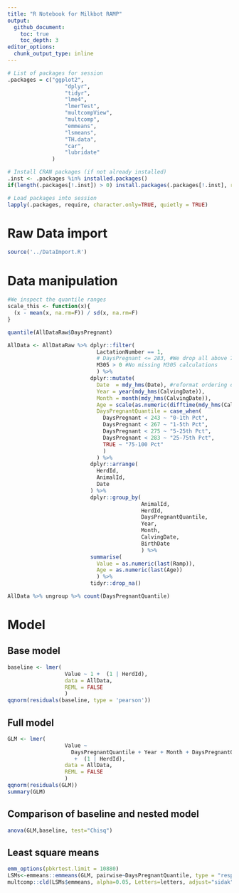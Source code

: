```yaml
---
title: "R Notebook for Milkbot RAMP"
output: 
  github_document:
    toc: true
    toc_depth: 3
editor_options: 
  chunk_output_type: inline
---
```



```r
# List of packages for session
.packages = c("ggplot2",
                  "dplyr",
                  "tidyr",                
                  "lme4",
                  "lmerTest",
                  "multcompView",
                  "multcomp",
                  "emmeans",
                  "lsmeans",
                  "TH.data",
                  "car",
                  "lubridate"
              )

# Install CRAN packages (if not already installed)
.inst <- .packages %in% installed.packages()
if(length(.packages[!.inst]) > 0) install.packages(.packages[!.inst], repos = "http://cran.us.r-project.org", dependencies = TRUE)

# Load packages into session
lapply(.packages, require, character.only=TRUE, quietly = TRUE)

```

# Raw Data import

```r
source('../DataImport.R')
```

# Data manipulation

```r
#We inspect the quantile ranges
scale_this <- function(x){
  (x - mean(x, na.rm=F)) / sd(x, na.rm=F)
}

quantile(AllDataRaw$DaysPregnant)

AllData <- AllDataRaw %>% dplyr::filter(
                            LactationNumber == 1,
                            # DaysPregnant <= 283, #We drop all above 75th percentile because no interest at this stage, missing inseminations?
                            M305 > 0 #No missing M305 calculations
                            ) %>% 
                          dplyr::mutate(
                            Date  = mdy_hms(Date), #reformat ordering date
                            Year = year(mdy_hms(CalvingDate)),
                            Month = month(mdy_hms(CalvingDate)),
                            Age = scale(as.numeric(difftime(mdy_hms(CalvingDate), mdy_hms(BirthDate), units = "days"))),
                            DaysPregnantQuantile = case_when(
                              DaysPregnant < 243 ~ "0-1th Pct",
                              DaysPregnant < 267 ~ "1-5th Pct",
                              DaysPregnant < 275 ~ "5-25th Pct",
                              DaysPregnant < 283 ~ "25-75th Pct",
                              TRUE ~ "75-100 Pct"
                              )
                            ) %>%
                          dplyr::arrange(
                            HerdId,
                            AnimalId,
                            Date
                          ) %>%
                          dplyr::group_by(
                                          AnimalId,
                                          HerdId,
                                          DaysPregnantQuantile,
                                          Year,
                                          Month,
                                          CalvingDate,
                                          BirthDate
                                          ) %>% 
                          summarise(
                            Value = as.numeric(last(Ramp)),
                            Age = as.numeric(last(Age))
                            ) %>% 
                          tidyr::drop_na() 
```
```r
AllData %>% ungroup %>% count(DaysPregnantQuantile)    
```

# Model

## Base model

```r
baseline <- lmer(
                  Value ~ 1 +  (1 | HerdId), 
                  data = AllData,
                  REML = FALSE
                  )
qqnorm(residuals(baseline, type = 'pearson'))
```

## Full model

```r
GLM <- lmer(
                  Value ~ 
                    DaysPregnantQuantile + Year + Month + DaysPregnantQuantile + Age
                     +  (1 | HerdId),
                  data = AllData,
                  REML = FALSE
                  )
qqnorm(residuals(GLM))
summary(GLM)
```
## Comparison of baseline and nested model

```r
anova(GLM,baseline, test="Chisq")
```

## Least square means

```r
emm_options(pbkrtest.limit = 10880)
LSMs<-emmeans::emmeans(GLM, pairwise~DaysPregnantQuantile, type = "response", adjust="sidak", glhargs=list())
multcomp::cld(LSMs$emmeans, alpha=0.05, Letters=letters, adjust="sidak")
```


